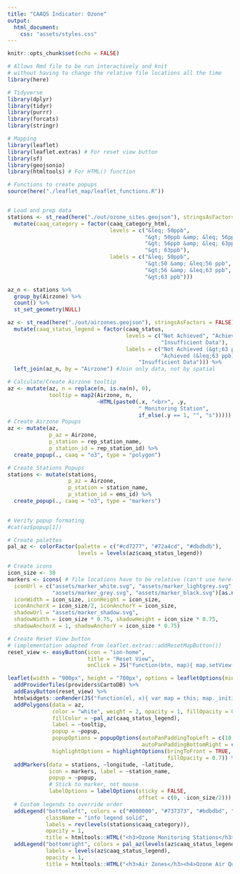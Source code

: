 ```yaml
---
title: "CAAQS Indicator: Ozone"
output: 
  html_document:
    css: "assets/styles.css"
---
```


```r
knitr::opts_chunk$set(echo = FALSE)

# Allows Rmd file to be run interactively and knit 
# without having to change the relative file locations all the time
library(here) 

# Tidyverse
library(dplyr)
library(tidyr)
library(purrr)
library(forcats)
library(stringr)

# Mapping
library(leaflet)
library(leaflet.extras) # For reset view button
library(sf)
library(geojsonio)
library(htmltools) # For HTML() function

# Functions to create popups
source(here("./leaflet_map/leaflet_functions.R"))


# Load and prep data
stations <- st_read(here("./out/ozone_sites.geojson"), stringsAsFactors = FALSE) %>%
  mutate(caaq_category = factor(caaq_category_html,
                                levels = c("&leq; 50ppb",
                                           "&gt; 50ppb &amp; &leq; 56ppb",
                                           "&gt; 56ppb &amp; &leq; 63ppb",
                                           "&gt; 63ppb"),
                                labels = c("&leq; 50ppb",
                                           "&gt;50 &amp; &leq;56 ppb",
                                           "&gt;56 &amp; &leq;63 ppb",
                                           "&gt;63 ppb")))

az_n <- stations %>%
  group_by(Airzone) %>%
  count() %>%
  st_set_geometry(NULL)

az <- st_read(here("./out/airzones.geojson"), stringsAsFactors = FALSE) %>%
  mutate(caaq_status_legend = factor(caaq_status, 
                                     levels = c("Not Achieved", "Achieved", 
                                                "Insufficient Data"),
                                     labels = c("Not Achieved (&gt;63 ppb)", 
                                                "Achieved (&leq;63 ppb)",
                                         "Insufficient Data"))) %>%
  left_join(az_n, by = "Airzone") #Join only data, not by spatial

# Calculate/Create Airzone tooltip
az <- mutate(az, n = replace(n, is.na(n), 0),
             tooltip = map2(Airzone, n, 
                            ~HTML(paste0(.x, "<br>", .y, 
                                         " Monitoring Station", 
                                         if_else(.y == 1, "", "s")))))
# Create Airzone Popups
az <- mutate(az, 
             p_az = Airzone,
             p_station = rep_station_name,
             p_station_id = rep_station_id) %>%
  create_popup(., caaq = "o3", type = "polygon")

# Create Stations Popups
stations <- mutate(stations,
                   p_az = Airzone,
                   p_station = station_name,
                   p_station_id = ems_id) %>%
  create_popup(., caaq = "o3", type = "markers")
                          

# Verify popup formating
#cat(az$popup[1])

# Create palettes
pal_az <- colorFactor(palette = c("#cd7277", "#72a4cd", "#dbdbdb"),
                      levels = levels(az$caaq_status_legend))

# Create icons
icon_size <- 30
markers <- icons( # file locations have to be relative (can't use here())
  iconUrl = c("assets/marker_white.svg", "assets/marker_lightgrey.svg", 
              "assets/marker_grey.svg", "assets/marker_black.svg")[as.numeric(stations$caaq_category)],
  iconWidth = icon_size, iconHeight = icon_size,
  iconAnchorX = icon_size/2, iconAnchorY = icon_size,
  shadowUrl = "assets/marker_shadow.svg",
  shadowWidth = icon_size * 0.75, shadowHeight = icon_size * 0.75,
  shadowAnchorX = 1, shadowAnchorY = icon_size * 0.75)

# Create Reset View button
# (implementation adapted from leaflet.extras::addResetMapButton())
reset_view <- easyButton(icon = "ion-home", 
                         title = "Reset View", 
                         onClick = JS("function(btn, map){ map.setView(map._initialCenter, map._initialZoom); }"))
```


```r
leaflet(width = "900px", height = "700px", options = leafletOptions(minZoom = 5)) %>% 
  addProviderTiles(providers$CartoDB) %>%
  addEasyButton(reset_view) %>%
  htmlwidgets::onRender(JS("function(el, x){ var map = this; map._initialCenter = map.getCenter(); map._initialZoom = map.getZoom();}")) %>%
  addPolygons(data = az,
              color = "white", weight = 2, opacity = 1, fillOpacity = 0.6,
              fillColor = ~pal_az(caaq_status_legend),
              label = ~tooltip, 
              popup = ~popup,
              popupOptions = popupOptions(autoPanPaddingTopLeft = c(10, 10),
                                          autoPanPaddingBottomRight = c(10, 400)),
              highlightOptions = highlightOptions(bringToFront = TRUE, 
                                                  fillOpacity = 0.7)) %>%
  addMarkers(data = stations, ~longitude, ~latitude, 
             icon = markers, label = ~station_name, 
             popup = ~popup,
             # Stick to marker, not mouse
             labelOptions = labelOptions(sticky = FALSE,
                                         offset = c(0, -icon_size/2))) %>%
  # Custom legends to override order
  addLegend("bottomleft", colors = c("#000000", "#737373", "#bdbdbd", "#ffffff"),
            className = "info legend solid",
            labels = rev(levels(stations$caaq_category)),
            opacity = 1,
            title = htmltools::HTML("<h3>Ozone Monitoring Stations</h3><h4>Ozone Metric</h4>")) %>%
  addLegend("bottomright", colors = pal_az(levels(az$caaq_status_legend)), 
            labels = levels(az$caaq_status_legend), 
            opacity = 1, 
            title = htmltools::HTML("<h3>Air Zones</h3><h4>Ozone Air Quality Standard</h4>"))

```